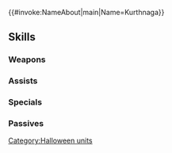 {{#invoke:NameAbout|main|Name=Kurthnaga}}{{HeroPage Tabs}}
{{Hero Infobox
|Name=Kurthnaga
|Title=Autumn Goldoan
|WeaponType=Red Breath
|MoveType=Infantry
|Origin=Fire Emblem: Radiant Dawn
|Gender=Male
|actorEN=Brandon Winckler
|actorJP=山下大輝
|artist=hou
|additionDate=October 6, 2021
|releaseDate=October 7, 2021
|cv1=9
|cv2=500200
|TagID=ハロクルトナーガ
|InternalID=716
|Properties=special,hat
|description=The prince of the dragon tribe of Goldoa. Intent on using the harvest festival as a chance to build amicable relations with other peoples. Appears in Fire Emblem: Radiant Dawn.
}}
{{Stats Page
|Lv1HP=19|Lv1ATK=11|Lv1SPD=5|Lv1DEF=10|Lv1RES=9
|GRHP=60|GRATK=65|GRSPD=50|GRDEF=60|GRRES=60
}}
==Skills==
===Weapons===
{{Weapons Table
|weapon1=Fire Breath
|weapon1Default=1
|weapon1Unlock=1
|weapon2=Fire Breath+
|weapon2Default=2
|weapon2Unlock=2
|weapon3=Lantern Breath
|weapon3Default=3
|weapon3Unlock=3
|weapon4=Lantern Breath+
|weapon4Default=5
|weapon4Unlock=5
}}
===Assists===
{{Assists Table}}
===Specials===
{{Specials Table
|special1=Rising Light
|special1Default=4
|special1Unlock=3
|special2=Growing Light
|special2Unlock=4
}}
===Passives===
{{Passives Table
|passiveB1=Even Pulse Tie 1
|passiveB2=Even Pulse Tie 2
|passiveB3=Even Pulse Tie 3
|passiveB1Unlock=3
|passiveB2Unlock=4
|passiveB3Unlock=5
|passiveC1=Dragon Exp. 1
|passiveC2=Dragon Exp. 2
|passiveC3=Dragon Exp. 3
|passiveC1Unlock=1
|passiveC2Unlock=2
|passiveC3Unlock=4
}}
{{Heroes Navbox}}
[[Category:Halloween units]]